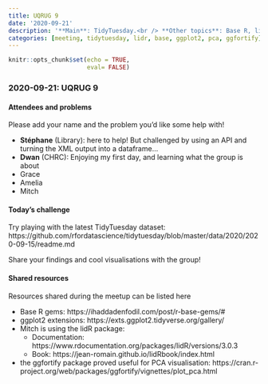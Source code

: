 ```yaml
---
title: UQRUG 9
date: '2020-09-21'
description: '**Main**: TidyTuesday.<br /> **Other topics**: Base R, lidr, ggplot2 extensions, ggfortify for PCA.'
categories: [meeting, tidytuesday, lidr, base, ggplot2, pca, ggfortify]
---
```


```r
knitr::opts_chunk$set(echo = TRUE,
                      eval= FALSE)
```

### 2020-09-21: UQRUG 9

#### Attendees and problems

Please add your name and the problem you'd like some help with!

* **Stéphane** (Library): here to help! But challenged by using an API and turning the XML output into a dataframe...
* **Dwan** (CHRC): Enjoying my first day, and learning what the group is about
* Grace
* Amelia
* Mitch


#### Today's challenge

Try playing with the latest TidyTuesday dataset: https://github.com/rfordatascience/tidytuesday/blob/master/data/2020/2020-09-15/readme.md

Share your findings and cool visualisations with the group!


#### Shared resources

Resources shared during the meetup can be listed here

* Base R gems: https://ihaddadenfodil.com/post/r-base-gems/#
* ggplot2 extensions: https://exts.ggplot2.tidyverse.org/gallery/
* Mitch is using the lidR package:
    * Documentation: https://www.rdocumentation.org/packages/lidR/versions/3.0.3
    * Book: https://jean-romain.github.io/lidRbook/index.html
* the ggfortify package proved useful for PCA visualisation: https://cran.r-project.org/web/packages/ggfortify/vignettes/plot_pca.html


